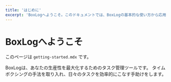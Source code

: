 ```yaml
---
title: 'はじめに'
excerpt: 'BoxLogへようこそ。このドキュメントでは、BoxLogの基本的な使い方から応用までを解説します。'
---
```


# BoxLogへようこそ

このページは `getting-started.mdx` です。

BoxLogは、あなたの生産性を最大化するためのタスク管理ツールです。
タイムボクシングの手法を取り入れ、日々のタスクを効率的にこなす手助けをします。 